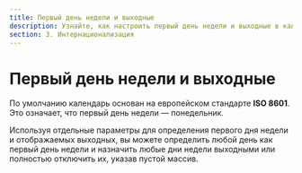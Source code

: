 ```yaml
---
title: Первый день недели и выходные
description: Узнайте, как настроить первый день недели и выходные в календаре. Измените стандарт ISO 8601 и назначьте любые дни недели выходными или отключите их.
section: 3. Интернационализация
---
```


# Первый день недели и выходные

По умолчанию календарь основан на европейском стандарте **ISO 8601**. Это означает, что первый день недели — понедельник.

Используя отдельные параметры для определения первого дня недели и отображаемых выходных, вы можете определить любой день как первый день недели и назначить любые дни недели выходными или полностью отключить их, указав пустой массив.

<Sandbox example="internationalization-weekday-first-and-weekdays" />
